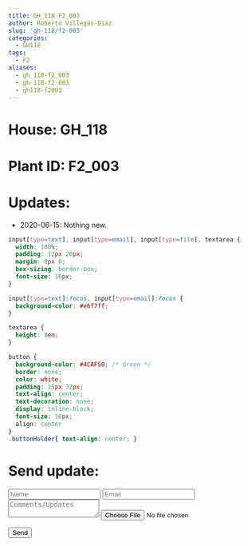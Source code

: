 ```yaml
---
title: GH_118 F2_003
author: Roberto Villegas-Diaz
slug: 'gh-118/f2-003'
categories:
  - GH118
tags:
  - F2
aliases:
  - gh_118-f2_003
  - gh-118-f2-003
  - gh118-f2003
---
```


# **House**: GH_118
# **Plant ID**: F2_003
# **Updates**: 
- 2020-06-15: Nothing new.

```css
input[type=text], input[type=email], input[type=file], textarea {
  width: 100%;
  padding: 12px 20px;
  margin: 8px 0;
  box-sizing: border-box;
  font-size: 16px;
}

input[type=text]:focus, input[type=email]:focus {
  background-color: #e6f7ff;
}

textarea {
  height: 8em;
}

button {
  background-color: #4CAF50; /* Green */
  border: none;
  color: white;
  padding: 15px 32px;
  text-align: center;
  text-decoration: none;
  display: inline-block;
  font-size: 16px;
  align: center
}
.buttonHolder{ text-align: center; }
```
# **Send update**:
<form name="gh-118-f2-003" method="POST" data-netlify="true">
  <!-- <div class="fields"> -->
  <!--   <div class="field-half"> -->
  <!--     <input type="text" name="name" id="name" placeholder="Name" /> -->
  <!--   </div> -->
  <!-- </div> -->
  <p>
    <input type="text" name="name" placeholder="Name" />
    <input type="email" name="email" placeholder="Email" />
    <textarea name="message" placeholder="Comments/Updates"></textarea>
    <input type="file" name="gh-118-f2-003-photo" id="gh-118-f2-003-photo" placeholder="Upload photo" accept="image/*" />
  </p>
  <div data-netlify-recaptcha="true"> </div>
  <p class="buttonHolder">
    <button type="submit">Send</button>
  </p>
</form>